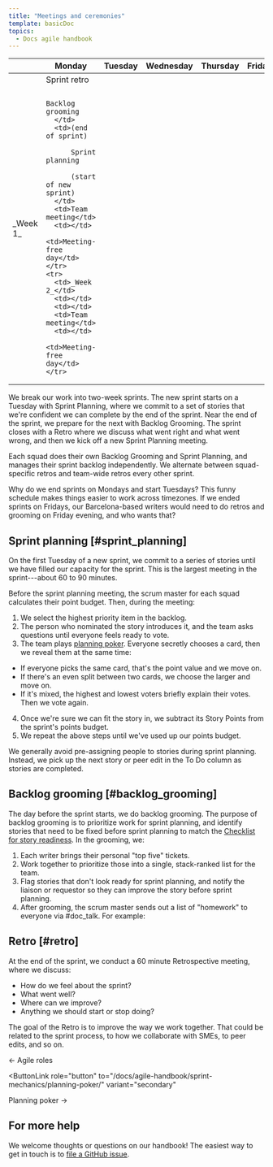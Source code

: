 ```yaml
---
title: "Meetings and ceremonies"
template: basicDoc
topics:
  - Docs agile handbook
---
```


<table>
  <thead>
    <tr>
      <th></th>
      <th>Monday</th>
      <th>Tuesday</th>
      <th>Wednesday</th>
      <th>Thursday</th>
      <th>Friday</th>
    </tr>
  </thead>
  <tbody>
    <tr>
      <td>_Week 1_</td>
      <td>Sprint retro

          Backlog grooming
      </td>
      <td>(end of sprint)

          Sprint planning

          (start of new sprint)
      </td>
      <td>Team meeting</td>
      <td></td>
      <td>Meeting-free day</td>
    </tr>
    <tr>
      <td>_Week 2_</td>
      <td></td>
      <td></td>
      <td>Team meeting</td>
      <td></td>
      <td>Meeting-free day</td>
    </tr>
  </tbody>
</table>

We break our work into two-week sprints. The new sprint starts on a Tuesday with Sprint Planning, where we commit to a set of stories that we're confident we can complete by the end of the sprint. Near the end of the sprint, we prepare for the next with Backlog Grooming. The sprint closes with a Retro where we discuss what went right and what went wrong, and then we kick off a new Sprint Planning meeting. 

Each squad does their own Backlog Grooming and Sprint Planning, and manages their sprint backlog independently. We alternate between squad-specific retros and team-wide retros every other sprint. 

<Callout variant="tip">
Why do we end sprints on Mondays and start Tuesdays? This funny schedule makes things easier to work across timezones. If we ended sprints on Fridays, our Barcelona-based writers would need to do retros and grooming on Friday evening, and who wants that?
</Callout>

## Sprint planning [#sprint_planning]

On the first Tuesday of a new sprint, we commit to a series of stories until we have filled our capacity for the sprint. This is the largest meeting in the sprint---about 60 to 90 minutes. 

Before the sprint planning meeting, the scrum master for each squad calculates their point budget. Then, during the meeting:

1. We select the highest priority item in the backlog.
2. The person who nominated the story introduces it, and the team asks questions until everyone feels ready to vote.
3. The team plays [planning poker](/docs/agile-handbook/sprint-mechanics/planning-poker/). Everyone secretly chooses a card, then we reveal them at the same time:
  - If everyone picks the same card, that's the point value and we move on.
  - If there's an even split between two cards, we choose the larger and move on.
  - If it's mixed, the highest and lowest voters briefly explain their votes. Then we vote again.
4. Once we're sure we can fit the story in, we subtract its Story Points from the sprint's points budget.
5. We repeat the above steps until we've used up our points budget.

We generally avoid pre-assigning people to stories during sprint planning. Instead, we pick up the next story or peer edit in the To Do column as stories are completed. 

## Backlog grooming [#backlog_grooming]

The day before the sprint starts, we do backlog grooming. The purpose of backlog grooming is to prioritize work for sprint planning, and identify stories that need to be fixed before sprint planning to match the [Checklist for story readiness](/docs/agile-handbook/appendices/ticket-best-practices/#jira_checklist). In the grooming, we:

1.  Each writer brings their personal "top five" tickets.
2.  Work together to prioritize those into a single, stack-ranked list for the team.
3.  Flag stories that don't look ready for sprint planning, and notify the liaison or requestor so they can improve the story before sprint planning.
4.  After grooming, the scrum master sends out a list of "homework" to everyone via #doc_talk. For example:

## Retro [#retro]

At the end of the sprint, we conduct a 60 minute Retrospective meeting, where we discuss:

- How do we feel about the sprint?
- What went well?
- Where can we improve?
- Anything we should start or stop doing?

The goal of the Retro is to improve the way we work together. That could be related to the sprint process, to how we collaborate with SMEs, to peer edits, and so on.

<ButtonGroup>
  <ButtonLink
  role="button"
  to="/docs/agile-handbook/key-concepts/agile-roles/"
  variant="secondary"
  >
  ← Agile roles
  </ButtonLink>

  <ButtonLink
  role="button"
  to="/docs/agile-handbook/sprint-mechanics/planning-poker/"
  variant="secondary"
  >
  Planning poker →
  </ButtonLink>
</ButtonGroup>

## For more help

We welcome thoughts or questions on our handbook! The easiest way to get in touch is to [file a GitHub issue](https://github.com/newrelic/docs-website/issues/new/choose).